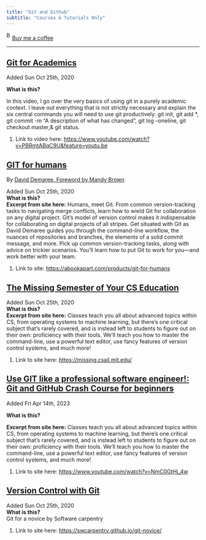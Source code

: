 ```yaml
---
title: "Git and Github"
subtitle: "Courses & Tutorials Only"
---
```


<link href="https://fonts.googleapis.com/css?family=Cookie" rel="stylesheet"><a class="bmc-button" target="_blank" href="https://www.buymeacoffee.com/JoscelinRocha">![Buy me a coffee](https://cdn.buymeacoffee.com/buttons/bmc-new-btn-logo.svg){alt="Buy me a coffee" width="15" height="21"}Buy me a coffee</a>

------------------------------------------------------------------------

## [Git for Academics](https://www.youtube.com/watch?v=PBRmtABqC9U&feature=youtu.be)

Added Sun Oct 25th, 2020

**What is this?**

In this video, I go over the very basics of using git in a purely academic context. I leave out everything that is not strictly necessary and explain the six central commands you will need to use git productively: git init, git add \*, git commit -m "A description of what has changed", git log --oneline, git checkout master,& git status.

1.  Link to video here: <https://www.youtube.com/watch?v=PBRmtABqC9U&feature=youtu.be>

## [GIT for humans](https://abookapart.com/products/git-for-humans)

By [David Demaree. Foreword by Mandy Brown](https://abookapart.com/products/git-for-humans)

Added Sun Oct 25th, 2020\
**What is this?**\
**Excerpt from site here:** Humans, meet Git. From common version-tracking tasks to navigating merge conflicts, learn how to wield Git for collaboration on any digital project. Git's model of version control makes it indispensable for collaborating on digital projects of all stripes. Get situated with Git as David Demaree guides you through the command-line workflow, the nuances of repositories and branches, the elements of a solid commit message, and more. Pick up common version-tracking tasks, along with advice on trickier scenarios. You'll learn how to put Git to work for you---and work better with your team.

1.  Link to site: <https://abookapart.com/products/git-for-humans>

## [The Missing Semester of Your CS Education](https://missing.csail.mit.edu/)

Added Sun Oct 25th, 2020\
**What is this?**\
**Excerpt from site here:** Classes teach you all about advanced topics within CS, from operating systems to machine learning, but there's one critical subject that's rarely covered, and is instead left to students to figure out on their own: proficiency with their tools. We'll teach you how to master the command-line, use a powerful text editor, use fancy features of version control systems, and much more!

1.  Link to site here: <https://missing.csail.mit.edu/>

## [Use GIT like a professional software engineer!: Git and GitHub Crash Course for beginners](https://www.youtube.com/watch?v=NmC0GtHj_4w)

Added Fri Apr 14th, 2023

**What is this?**

**Excerpt from site here:** Classes teach you all about advanced topics within CS, from operating systems to machine learning, but there's one critical subject that's rarely covered, and is instead left to students to figure out on their own: proficiency with their tools. We'll teach you how to master the command-line, use a powerful text editor, use fancy features of version control systems, and much more!

1.  Link to site here: <https://www.youtube.com/watch?v=NmC0GtHj_4w>

## [Version Control with Git](https://swcarpentry.github.io/git-novice/)

Added Sun Oct 25th, 2020\
**What is this?**\
Git for a novice by Software carpentry

1.  Link to site here: <https://swcarpentry.github.io/git-novice/>
